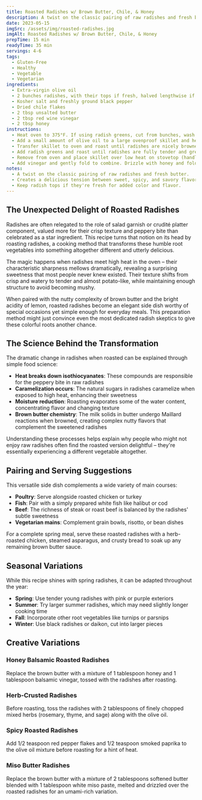 ```yaml
---
title: Roasted Radishes w/ Brown Butter, Chile, & Honey
description: A twist on the classic pairing of raw radishes and fresh butter. This dish transforms humble radishes through roasting until they become tender and sweet, then finishes them with nutty brown butter, tangy vinegar, warm chile, and golden honey. The result is an unexpectedly satisfying side dish with complex flavors that create a delicious tension between sweet, spicy, and savory.
date: 2023-05-15
imgSrc: /assets/img/roasted-radishes.jpg
imgAlt: Roasted Radishes w/ Brown Butter, Chile, & Honey
prepTime: 15 min
readyTime: 35 min
servings: 4-6
tags:
  - Gluten-Free
  - Healthy
  - Vegetable
  - Vegetarian
ingredients:
  - Extra-virgin olive oil
  - 2 bunches radishes, with their tops if fresh, halved lengthwise if large
  - Kosher salt and freshly ground black pepper
  - Dried chile flakes
  - 2 tbsp unsalted butter
  - 2 tbsp red wine vinegar
  - 2 tbsp honey
instructions:
  - Heat oven to 375°F. If using radish greens, cut from bunches, wash thoroughly in cool water, and spin dry in a salad spinner.
  - Add a small amount of olive oil to a large ovenproof skillet and heat over medium-high heat. Arrange radishes cut side down and cook until lightly browned, about 3 minutes.
  - Transfer skillet to oven and roast until radishes are nicely browned and starting to get tender, about 10 minutes.
  - Add radish greens and roast until radishes are fully tender and greens have wilted, another 5 minutes.
  - Remove from oven and place skillet over low heat on stovetop (handle will be hot!). Season with salt, pepper, and ½ teaspoon chile flakes. Add butter and cook until melted, golden brown, and nutty smelling, 2-3 minutes.
  - Add vinegar and gently fold to combine. Drizzle with honey and fold again. Taste and adjust seasoning with more salt, pepper, chile flakes, vinegar, or honey. Serve warm.
notes:
  - A twist on the classic pairing of raw radishes and fresh butter.
  - Creates a delicious tension between sweet, spicy, and savory flavors.
  - Keep radish tops if they're fresh for added color and flavor.
---
```


## The Unexpected Delight of Roasted Radishes

Radishes are often relegated to the role of salad garnish or crudité platter component, valued more for their crisp texture and peppery bite than celebrated as a star ingredient. This recipe turns that notion on its head by roasting radishes, a cooking method that transforms these humble root vegetables into something altogether different and utterly delicious.

The magic happens when radishes meet high heat in the oven – their characteristic sharpness mellows dramatically, revealing a surprising sweetness that most people never knew existed. Their texture shifts from crisp and watery to tender and almost potato-like, while maintaining enough structure to avoid becoming mushy.

When paired with the nutty complexity of brown butter and the bright acidity of lemon, roasted radishes become an elegant side dish worthy of special occasions yet simple enough for everyday meals. This preparation method might just convince even the most dedicated radish skeptics to give these colorful roots another chance.

## The Science Behind the Transformation

The dramatic change in radishes when roasted can be explained through simple food science:

- **Heat breaks down isothiocyanates**: These compounds are responsible for the peppery bite in raw radishes
- **Caramelization occurs**: The natural sugars in radishes caramelize when exposed to high heat, enhancing their sweetness
- **Moisture reduction**: Roasting evaporates some of the water content, concentrating flavor and changing texture
- **Brown butter chemistry**: The milk solids in butter undergo Maillard reactions when browned, creating complex nutty flavors that complement the sweetened radishes

Understanding these processes helps explain why people who might not enjoy raw radishes often find the roasted version delightful – they're essentially experiencing a different vegetable altogether.

## Pairing and Serving Suggestions

This versatile side dish complements a wide variety of main courses:

- **Poultry**: Serve alongside roasted chicken or turkey
- **Fish**: Pair with a simply prepared white fish like halibut or cod
- **Beef**: The richness of steak or roast beef is balanced by the radishes' subtle sweetness
- **Vegetarian mains**: Complement grain bowls, risotto, or bean dishes

For a complete spring meal, serve these roasted radishes with a herb-roasted chicken, steamed asparagus, and crusty bread to soak up any remaining brown butter sauce.

## Seasonal Variations

While this recipe shines with spring radishes, it can be adapted throughout the year:

- **Spring**: Use tender young radishes with pink or purple exteriors
- **Summer**: Try larger summer radishes, which may need slightly longer cooking time
- **Fall**: Incorporate other root vegetables like turnips or parsnips
- **Winter**: Use black radishes or daikon, cut into larger pieces

## Creative Variations

### Honey Balsamic Roasted Radishes
Replace the brown butter with a mixture of 1 tablespoon honey and 1 tablespoon balsamic vinegar, tossed with the radishes after roasting.

### Herb-Crusted Radishes
Before roasting, toss the radishes with 2 tablespoons of finely chopped mixed herbs (rosemary, thyme, and sage) along with the olive oil.

### Spicy Roasted Radishes
Add 1/2 teaspoon red pepper flakes and 1/2 teaspoon smoked paprika to the olive oil mixture before roasting for a hint of heat.

### Miso Butter Radishes
Replace the brown butter with a mixture of 2 tablespoons softened butter blended with 1 tablespoon white miso paste, melted and drizzled over the roasted radishes for an umami-rich variation.